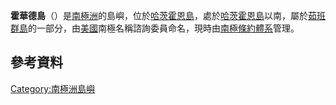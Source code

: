 {{coord|64|47|S|64|23|W|display=title}}
'''霍華德島'''（{{lang-en|Howard Island}}）是[[南極洲|南極洲]]的島嶼，位於[[哈茨霍恩島|哈茨霍恩島]]，處於[[哈茨霍恩島|哈茨霍恩島]]以南，屬於[[茹班群島|茹班群島]]的一部分，由[[美國|美國]]南極名稱諮詢委員命名，現時由[[南極條約體系|南極條約體系]]管理。

==參考資料==
{{cite gnis | type = antarid | id = 7087 | name = Howard Island | accessdate = 2013-03-14}}

{{Antarctica-geo-stub}}
[[Category:南極洲島嶼|Category:南極洲島嶼]]